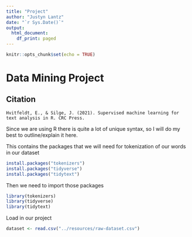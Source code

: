 ```yaml
---
title: "Project"
author: "Justyn Lantz"
date: "`r Sys.Date()`"
output:
  html_document:
    df_print: paged
---
```


```r
knitr::opts_chunk$set(echo = TRUE)
```

# Data Mining Project

## Citation

```         
Hvitfeldt, E., & Silge, J. (2021). Supervised machine learning for text analysis in R. CRC Press.
```

Since we are using R there is quite a lot of unique syntax, so I will do my best to outline/explain it here.

This contains the packages that we will need for tokenization of our words in our dataset

```r
install.packages("tokenizers")
install.packages("tidyverse")
install.packages("tidytext")
```

Then we need to import those packages

```r
library(tokenizers)
library(tidyverse)
library(tidytext)
```

Load in our project

```r
dataset <- read.csv("../resources/raw-dataset.csv")
```

```r

```
